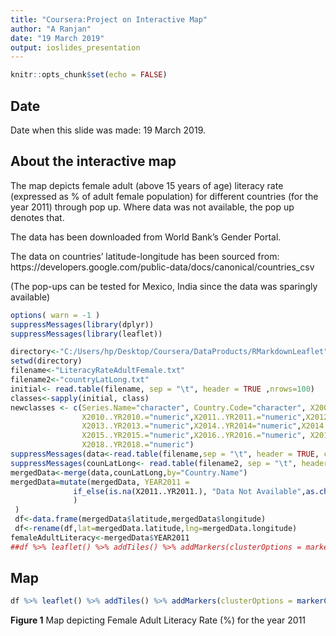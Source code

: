 ---
title: "Coursera:Project on Interactive Map"
author: "A Ranjan"
date: "19 March 2019"
output: ioslides_presentation
---

```{r setup, include=FALSE}
knitr::opts_chunk$set(echo = FALSE)
```

## Date

Date when this slide was made: 19 March 2019. 

## About the interactive map

The map depicts female adult (above 15 years of age) literacy rate (expressed as % of adult female population) for different countries (for the year 2011) through pop up. Where data was not available, the pop up denotes that. 

The data has been downloaded from World Bank's Gender Portal.

The data on countries' latitude-longitude has been sourced from:
https://developers.google.com/public-data/docs/canonical/countries_csv

(The pop-ups can be tested for Mexico, India since the data was sparingly available)



```{r, results='hide',message=FALSE, echo=FALSE}
options( warn = -1 )
suppressMessages(library(dplyr))
suppressMessages(library(leaflet))

directory<-"C:/Users/hp/Desktop/Coursera/DataProducts/RMarkdownLeaflet"
setwd(directory)
filename<-"LiteracyRateAdultFemale.txt"
filename2<-"countryLatLong.txt"
initial<- read.table(filename, sep = "\t", header = TRUE ,nrows=100)
classes<-sapply(initial, class)
newclasses <- c(Series.Name="character", Country.Code="character", X2009..YR2009.="numeric", 
                X2010..YR2010.="numeric",X2011..YR2011.="numeric",X2012..YR2012.="numeric",
                X2013..YR2013.="numeric",X2014..YR2014="numeric",X2014..YR2014.="numeric",
                X2015..YR2015.="numeric",X2016..YR2016.="numeric", X2017..YR2017.="numeric", 
                X2018..YR2018.="numeric")
suppressMessages(data<-read.table(filename,sep = "\t", header = TRUE, colClasses = newclasses, dec = ".", na.strings =".."))
suppressMessages(counLatLong<- read.table(filename2, sep = "\t", header = TRUE ,quote="", fill=FALSE,stringsAsFactors = F))
mergedData<-merge(data,counLatLong,by="Country.Name")
mergedData=mutate(mergedData, YEAR2011 =
              if_else(is.na(X2011..YR2011.), "Data Not Available",as.character(X2011..YR2011.)
              )
 )
 df<-data.frame(mergedData$latitude,mergedData$longitude)
 df<-rename(df,lat=mergedData.latitude,lng=mergedData.longitude)
femaleAdultLiteracy<-mergedData$YEAR2011
##df %>% leaflet() %>% addTiles() %>% addMarkers(clusterOptions = markerClusterOptions(), popup = ##femaleAdultLiteracy)


```

## Map

```{r, echo=FALSE}
df %>% leaflet() %>% addTiles() %>% addMarkers(clusterOptions = markerClusterOptions(), popup = femaleAdultLiteracy)
```

**Figure 1** Map depicting Female Adult Literacy Rate (%) for the year 2011
